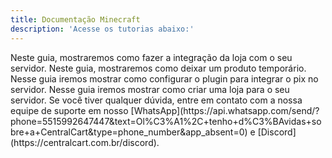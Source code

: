 ```yaml
---
title: Documentação Minecraft
description: 'Acesse os tutorias abaixo:'
---
```


<Card title="Como instalar o plugin do Minecraft" icon="square-1" href="/minecraft/instalacao" color="#25d366"> 
  Neste guia, mostraremos como fazer a integração da loja com o seu servidor.
</Card>

<Card title="Como deixar um produto temporário" icon="square-2" href="/minecraft/produto-temporario" color="#25d366"> 
  Neste guia, mostraremos como deixar um produto temporário.
</Card>

<Card title="Como configurar o sistema de pix in-game" icon="square-3" href="/minecraft/pix" color="#25d366"> 
  Nesse guia iremos mostrar como configurar o plugin para integrar o pix no servidor.
</Card>

<Card title="Como criar uma loja para seu servidor de Minecraft" icon="square-4" href="/minecraft/como-criar-loja" color="#25d366"> 
  Nesse guia iremos mostrar como criar uma loja para o seu servidor.
</Card>

<Check>
Se você tiver qualquer dúvida, entre em contato com a nossa equipe de suporte
em nosso [WhatsApp](https://api.whatsapp.com/send/?phone=5515992647447&text=Ol%C3%A1%2C+tenho+d%C3%BAvidas+sobre+a+CentralCart&type=phone_number&app_absent=0) 
e [Discord](https://centralcart.com.br/discord).
</Check>

